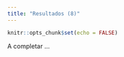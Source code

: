 ```yaml
---
title: "Resultados (8)"
---
```


```r
knitr::opts_chunk$set(echo = FALSE)
```

A completar ...